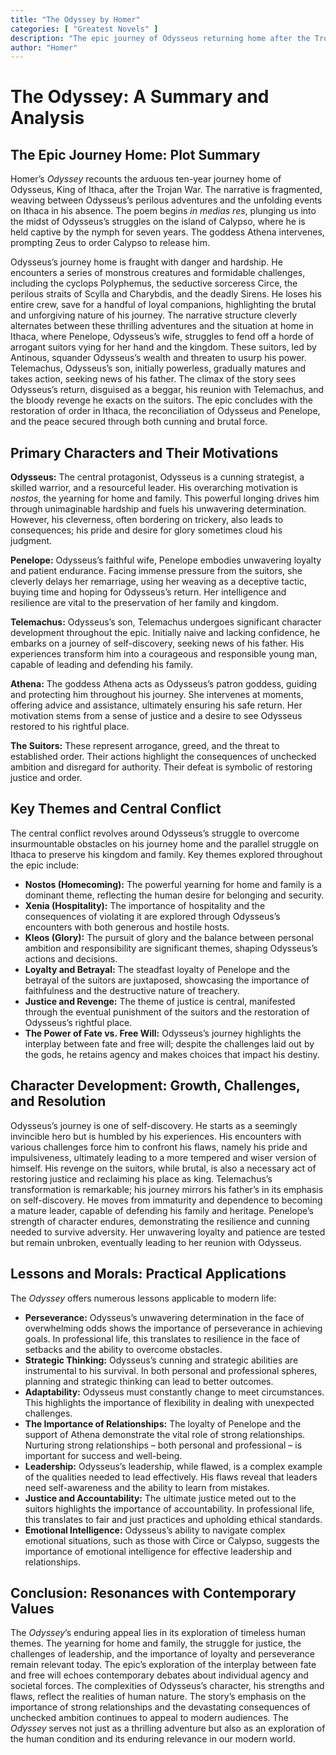 ```yaml
---
title: "The Odyssey by Homer"
categories: [ "Greatest Novels" ]
description: "The epic journey of Odysseus returning home after the Trojan War."
author: "Homer"
---
```

# The Odyssey: A Summary and Analysis

## The Epic Journey Home: Plot Summary

Homer's *Odyssey* recounts the arduous ten-year journey home of Odysseus, King of Ithaca, after the Trojan War.  The narrative is fragmented, weaving between Odysseus's perilous adventures and the unfolding events on Ithaca in his absence.  The poem begins *in medias res*, plunging us into the midst of Odysseus's struggles on the island of Calypso, where he is held captive by the nymph for seven years.  The goddess Athena intervenes, prompting Zeus to order Calypso to release him.

Odysseus's journey home is fraught with danger and hardship.  He encounters a series of monstrous creatures and formidable challenges, including the cyclops Polyphemus, the seductive sorceress Circe, the perilous straits of Scylla and Charybdis, and the deadly Sirens.  He loses his entire crew, save for a handful of loyal companions, highlighting the brutal and unforgiving nature of his journey.  The narrative structure cleverly alternates between these thrilling adventures and the situation at home in Ithaca, where Penelope, Odysseus's wife, struggles to fend off a horde of arrogant suitors vying for her hand and the kingdom.  These suitors, led by Antinous, squander Odysseus's wealth and threaten to usurp his power.  Telemachus, Odysseus's son, initially powerless, gradually matures and takes action, seeking news of his father.  The climax of the story sees Odysseus’s return, disguised as a beggar, his reunion with Telemachus, and the bloody revenge he exacts on the suitors.  The epic concludes with the restoration of order in Ithaca, the reconciliation of Odysseus and Penelope, and the peace secured through both cunning and brutal force.


## Primary Characters and Their Motivations

**Odysseus:** The central protagonist, Odysseus is a cunning strategist, a skilled warrior, and a resourceful leader. His overarching motivation is *nostos*, the yearning for home and family.  This powerful longing drives him through unimaginable hardship and fuels his unwavering determination.  However, his cleverness, often bordering on trickery, also leads to consequences; his pride and desire for glory sometimes cloud his judgment.

**Penelope:** Odysseus's faithful wife, Penelope embodies unwavering loyalty and patient endurance.  Facing immense pressure from the suitors, she cleverly delays her remarriage, using her weaving as a deceptive tactic, buying time and hoping for Odysseus's return.  Her intelligence and resilience are vital to the preservation of her family and kingdom.

**Telemachus:** Odysseus's son, Telemachus undergoes significant character development throughout the epic.  Initially naive and lacking confidence, he embarks on a journey of self-discovery, seeking news of his father.  His experiences transform him into a courageous and responsible young man, capable of leading and defending his family.

**Athena:** The goddess Athena acts as Odysseus's patron goddess, guiding and protecting him throughout his journey. She intervenes at moments, offering advice and assistance, ultimately ensuring his safe return. Her motivation stems from a sense of justice and a desire to see Odysseus restored to his rightful place.

**The Suitors:** These represent arrogance, greed, and the threat to established order.  Their actions highlight the consequences of unchecked ambition and disregard for authority.  Their defeat is symbolic of restoring justice and order.


## Key Themes and Central Conflict

The central conflict revolves around Odysseus's struggle to overcome insurmountable obstacles on his journey home and the parallel struggle on Ithaca to preserve his kingdom and family.  Key themes explored throughout the epic include:

* **Nostos (Homecoming):** The powerful yearning for home and family is a dominant theme, reflecting the human desire for belonging and security.
* **Xenia (Hospitality):** The importance of hospitality and the consequences of violating it are explored through Odysseus’s encounters with both generous and hostile hosts.
* **Kleos (Glory):** The pursuit of glory and the balance between personal ambition and responsibility are significant themes, shaping Odysseus’s actions and decisions.
* **Loyalty and Betrayal:**  The steadfast loyalty of Penelope and the betrayal of the suitors are juxtaposed, showcasing the importance of faithfulness and the destructive nature of treachery.
* **Justice and Revenge:** The theme of justice is central, manifested through the eventual punishment of the suitors and the restoration of Odysseus's rightful place.
* **The Power of Fate vs. Free Will:**  Odysseus's journey highlights the interplay between fate and free will; despite the challenges laid out by the gods, he retains agency and makes choices that impact his destiny.



## Character Development: Growth, Challenges, and Resolution

Odysseus’s journey is one of self-discovery.  He starts as a seemingly invincible hero but is humbled by his experiences.  His encounters with various challenges force him to confront his flaws, namely his pride and impulsiveness, ultimately leading to a more tempered and wiser version of himself.  His revenge on the suitors, while brutal, is also a necessary act of restoring justice and reclaiming his place as king.  Telemachus's transformation is remarkable; his journey mirrors his father's in its emphasis on self-discovery.  He moves from immaturity and dependence to becoming a mature leader, capable of defending his family and heritage.  Penelope’s strength of character endures, demonstrating the resilience and cunning needed to survive adversity.  Her unwavering loyalty and patience are tested but remain unbroken, eventually leading to her reunion with Odysseus.



## Lessons and Morals: Practical Applications

The *Odyssey* offers numerous lessons applicable to modern life:

* **Perseverance:** Odysseus's unwavering determination in the face of overwhelming odds shows the importance of perseverance in achieving goals. In professional life, this translates to resilience in the face of setbacks and the ability to overcome obstacles.
* **Strategic Thinking:** Odysseus's cunning and strategic abilities are instrumental to his survival.  In both personal and professional spheres, planning and strategic thinking can lead to better outcomes.
* **Adaptability:** Odysseus must constantly change to meet circumstances. This highlights the importance of flexibility in dealing with unexpected challenges.
* **The Importance of Relationships:** The loyalty of Penelope and the support of Athena demonstrate the vital role of strong relationships. Nurturing strong relationships – both personal and professional – is important for success and well-being.
* **Leadership:**  Odysseus's leadership, while flawed, is a complex example of the qualities needed to lead effectively.  His flaws reveal that leaders need self-awareness and the ability to learn from mistakes.
* **Justice and Accountability:**  The ultimate justice meted out to the suitors highlights the importance of accountability.  In professional life, this translates to fair and just practices and upholding ethical standards.
* **Emotional Intelligence:** Odysseus's ability to navigate complex emotional situations, such as those with Circe or Calypso, suggests the importance of emotional intelligence for effective leadership and relationships.


## Conclusion: Resonances with Contemporary Values

The *Odyssey*'s enduring appeal lies in its exploration of timeless human themes. The yearning for home and family, the struggle for justice, the challenges of leadership, and the importance of loyalty and perseverance remain relevant today. The epic's exploration of the interplay between fate and free will echoes contemporary debates about individual agency and societal forces. The complexities of Odysseus’s character, his strengths and flaws, reflect the realities of human nature. The story's emphasis on the importance of strong relationships and the devastating consequences of unchecked ambition continues to appeal to modern audiences. The *Odyssey* serves not just as a thrilling adventure but also as an exploration of the human condition and its enduring relevance in our modern world.

